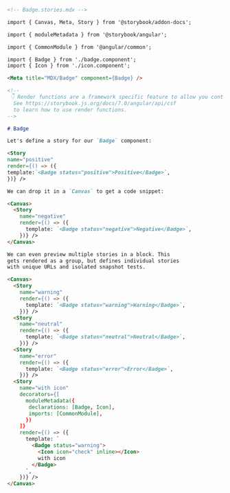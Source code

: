 ```md
<!-- Badge.stories.mdx -->

import { Canvas, Meta, Story } from '@storybook/addon-docs';

import { moduleMetadata } from '@storybook/angular';

import { CommonModule } from '@angular/common';

import { Badge } from './badge.component';
import { Icon } from './icon.component';

<Meta title="MDX/Badge" component={Badge} />

<!--
 👇 Render functions are a framework specific feature to allow you control on how the component renders.
  See https://storybook.js.org/docs/7.0/angular/api/csf
  to learn how to use render functions.
-->

# Badge

Let's define a story for our `Badge` component:

<Story
name="positive"
render={() => ({
template:`<Badge status="positive">Positive</Badge>`,
})} />

We can drop it in a `Canvas` to get a code snippet:

<Canvas>
  <Story 
    name="negative"
    render={() => ({
      template: `<Badge status="negative">Negative</Badge>`,
    })} />
</Canvas>

We can even preview multiple stories in a block. This
gets rendered as a group, but defines individual stories
with unique URLs and isolated snapshot tests.

<Canvas>
  <Story 
    name="warning"
    render={() => ({
      template: `<Badge status="warning">Warning</Badge>`,
    })} />
  <Story 
    name="neutral"
    render={() => ({
      template: `<Badge status="neutral">Neutral</Badge>`,
    })} />
  <Story 
    name="error"
    render={() => ({
      template: `<Badge status="error">Error</Badge>`,
    })} />
  <Story
    name="with icon"
    decorators={[
      moduleMetadata({
       declarations: [Badge, Icon],
       imports: [CommonModule],
      })
    ]} 
    render={() => ({
      template: `
        <Badge status="warning">
          <Icon icon="check" inline></Icon>
          with icon
        </Badge>
      `,
    })} />
</Canvas>
```
